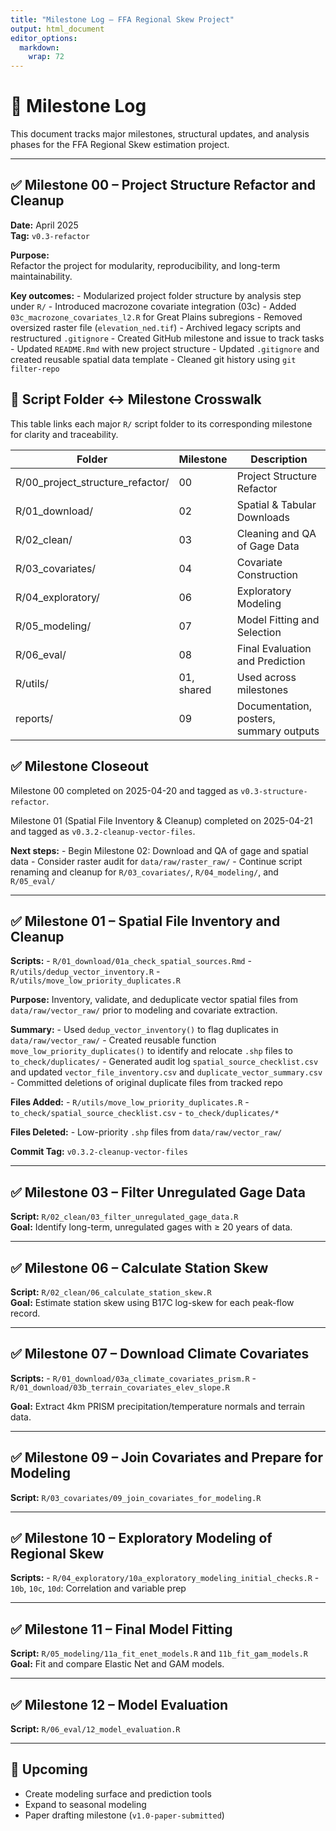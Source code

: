```yaml
---
title: "Milestone Log – FFA Regional Skew Project"
output: html_document
editor_options: 
  markdown: 
    wrap: 72
---
```


# 🧭 Milestone Log

This document tracks major milestones, structural updates, and analysis
phases for the FFA Regional Skew estimation project.

------------------------------------------------------------------------

## ✅ Milestone 00 – Project Structure Refactor and Cleanup

**Date:** April 2025\
**Tag:** `v0.3-refactor`

**Purpose:**\
Refactor the project for modularity, reproducibility, and long-term
maintainability.

**Key outcomes:** - Modularized project folder structure by analysis
step under `R/` - Introduced macrozone covariate integration (03c) -
Added `03c_macrozone_covariates_l2.R` for Great Plains subregions -
Removed oversized raster file (`elevation_ned.tif`) - Archived legacy
scripts and restructured `.gitignore` - Created GitHub milestone and
issue to track tasks - Updated `README.Rmd` with new project structure -
Updated `.gitignore` and created reusable spatial data template -
Cleaned git history using `git filter-repo`

## 📎 Script Folder ↔️ Milestone Crosswalk

This table links each major `R/` script folder to its corresponding
milestone for clarity and traceability.

| Folder | Milestone | Description |
|----|----|----|
| R/00_project_structure_refactor/ | 00 | Project Structure Refactor |
| R/01_download/ | 02 | Spatial & Tabular Downloads |
| R/02_clean/ | 03 | Cleaning and QA of Gage Data |
| R/03_covariates/ | 04 | Covariate Construction |
| R/04_exploratory/ | 06 | Exploratory Modeling |
| R/05_modeling/ | 07 | Model Fitting and Selection |
| R/06_eval/ | 08 | Final Evaluation and Prediction |
| R/utils/ | 01, shared | Used across milestones |
| reports/ | 09 | Documentation, posters, summary outputs |

## ✅ Milestone Closeout

Milestone 00 completed on 2025-04-20 and tagged as `v0.3-structure-refactor`.

Milestone 01 (Spatial File Inventory & Cleanup) completed on 2025-04-21 and tagged as `v0.3.2-cleanup-vector-files`.

**Next steps:**
- Begin Milestone 02: Download and QA of gage and spatial data
- Consider raster audit for `data/raw/raster_raw/`
- Continue script renaming and cleanup for `R/03_covariates/`, `R/04_modeling/`, and `R/05_eval/`

------------------------------------------------------------------------

## ✅ Milestone 01 – Spatial File Inventory and Cleanup

**Scripts:**
- `R/01_download/01a_check_spatial_sources.Rmd`
- `R/utils/dedup_vector_inventory.R`
- `R/utils/move_low_priority_duplicates.R`

**Purpose:**
Inventory, validate, and deduplicate vector spatial files from `data/raw/vector_raw/` prior to modeling and covariate extraction.

**Summary:**
- Used `dedup_vector_inventory()` to flag duplicates in `data/raw/vector_raw/`
- Created reusable function `move_low_priority_duplicates()` to identify and relocate `.shp` files to `to_check/duplicates/`
- Generated audit log `spatial_source_checklist.csv` and updated `vector_file_inventory.csv` and `duplicate_vector_summary.csv`
- Committed deletions of original duplicate files from tracked repo

**Files Added:**
- `R/utils/move_low_priority_duplicates.R`
- `to_check/spatial_source_checklist.csv`
- `to_check/duplicates/*`

**Files Deleted:**
- Low-priority `.shp` files from `data/raw/vector_raw/`

**Commit Tag:** `v0.3.2-cleanup-vector-files`

------------------------------------------------------------------------

## ✅ Milestone 03 – Filter Unregulated Gage Data

**Script:** `R/02_clean/03_filter_unregulated_gage_data.R`\
**Goal:** Identify long-term, unregulated gages with ≥ 20 years of data.

------------------------------------------------------------------------

## ✅ Milestone 06 – Calculate Station Skew

**Script:** `R/02_clean/06_calculate_station_skew.R`\
**Goal:** Estimate station skew using B17C log-skew for each peak-flow
record.

------------------------------------------------------------------------

## ✅ Milestone 07 – Download Climate Covariates

**Scripts:** - `R/01_download/03a_climate_covariates_prism.R` -
`R/01_download/03b_terrain_covariates_elev_slope.R`

**Goal:** Extract 4km PRISM precipitation/temperature normals and
terrain data.

------------------------------------------------------------------------

## ✅ Milestone 09 – Join Covariates and Prepare for Modeling

**Script:** `R/03_covariates/09_join_covariates_for_modeling.R`

------------------------------------------------------------------------

## ✅ Milestone 10 – Exploratory Modeling of Regional Skew

**Scripts:** -
`R/04_exploratory/10a_exploratory_modeling_initial_checks.R` - `10b`,
`10c`, `10d`: Correlation and variable prep

------------------------------------------------------------------------

## ✅ Milestone 11 – Final Model Fitting

**Script:** `R/05_modeling/11a_fit_enet_models.R` and
`11b_fit_gam_models.R`\
**Goal:** Fit and compare Elastic Net and GAM models.

------------------------------------------------------------------------

## ✅ Milestone 12 – Model Evaluation

**Script:** `R/06_eval/12_model_evaluation.R`

------------------------------------------------------------------------

## 🔄 Upcoming

-   Create modeling surface and prediction tools
-   Expand to seasonal modeling
-   Paper drafting milestone (`v1.0-paper-submitted`)

